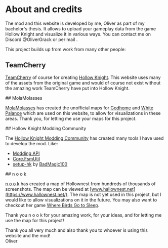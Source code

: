 
# About and credits

The <HKVizText /> mod and this website is developed by me, Oliver as part of my bachelor's thesis. It allows to upload your gameplay data from
the game Hollow Knight and visualize it in various ways. You can contact me on Discord @OliverGrack or per mail <MailLinkUnstyled />.

This project builds up from work from many other people:

<GradientSeperator className="mt-12" />

## TeamCherry

[TeamCherry]("https://www.teamcherry.com.au/) of course for creating
[Hollow Knight](https://www.hollowknight.com/).
This website uses many of the assets from the original game and would of course not exist without the amazing work
TeamCherry have put into Hollow Knight.

<GradientSeperator className="mt-12" />
## MolaMolasses

[MolaMolasses](https://twitter.com/MolaMolasses/status/1153067442823823360) has created the unofficial maps for [Godhome](https://hollowknight.wiki/w/Godhome)
and [White Palance](https://hollowknight.wiki/w/White_Palace) which are used on this website, to allow for
visualizations in these areas. Thank you, for letting me use your maps for this project.

<GradientSeperator className="mt-12" />
## Hollow Knight Modding Community

The [Hollow Knight Modding Community](https://discord.com/servers/hollow-knight-modding-879125729936298015) has created many tools I have used to develop the mod.
Like:

-   [Modding API](https://github.com/hk-modding/api)
-   [Core.FsmUtil](https://github.com/hk-modding/HK.Core.FsmUtil)
-   [setup-hk](https://github.com/BadMagic100/setup-hk) by [BadMagic100](https://github.com/BadMagic100)

<GradientSeperator className="mt-12" />
## n o o k

[n o o k](https://www.youtube.com/TheEmbracedOne) has created a map of Hollownest from
hundreds of thousands of screenshots. The map can be viewed at [www.hallownest.net](https://www.hallownest.net/).
The map is not yet used in this project, but I would like to allow visualizations on it in the future.
You may also want to checkout her game [Where Birds Go to Sleep](https://store.steampowered.com/app/1387640/).

Thank you n o o k for your amazing work, for your ideas, and for letting me use the map for this project!

<GradientSeperator className="my-12" />

Thank you all very much and also thank you to whoever is using this website and the mod!<br/>
Oliver
